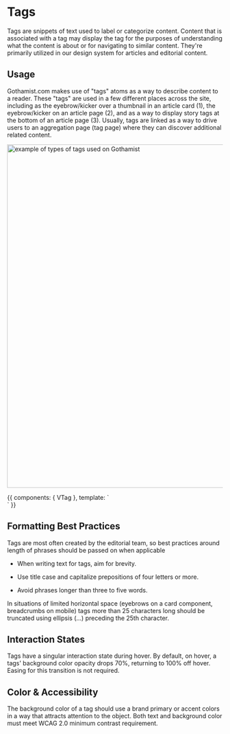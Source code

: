 
<Meta title="Components/Atoms/Tags" />



# Tags


Tags are snippets of text used to label or categorize content. Content that is associated with a tag may display the tag for the purposes of understanding what the content is about or for navigating to similar content. They're primarily utilized in our design system for articles and editorial content.



## Usage

Gothamist.com makes use of "tags" atoms as a way to describe content to a reader. These "tags" are used in a few different places across the site, including as the eyebrow/kicker over a thumbnail in an article card (1), the eyebrow/kicker on an article page (2), and as a way to display story tags at the bottom of an article page (3). Usually, tags are linked as a way to drive users to an aggregation page (tag page) where they can discover additional related content.

<img
    alt="example of types of tags used on Gothamist"
    src="./images/Atoms-Tags-GothamistTags.png"
    width="800"
/>

<Canvas>
    <Story name="Default">
        {{
            components: { VTag },
            template: `<div><v-tag text="news" href="http://www.google.com" /><v-tag text="we the commuters" href="http://www.bing.com" /><v-tag text="food" href="http://www.food.com" /></div>`
        }}
    </Story>
</Canvas>

## Formatting Best Practices

Tags are most often created by the editorial team, so best practices around length of phrases should be passed on when applicable

-   When writing text for tags, aim for brevity.

-   Use title case and capitalize prepositions of four letters or more.

-   Avoid phrases longer than three to five words.

In situations of limited horizontal space (eyebrows on a card component, breadcrumbs on mobile) tags more than 25 characters long should be truncated using ellipsis (...) preceding the 25th character.


## Interaction States
Tags have a singular interaction state during hover. By default, on hover, a tags' background color opacity drops 70%, returning to 100% off hover. Easing for this transition is not required.

## Color & Accessibility

The background color of a tag should use a brand primary or accent colors in a way that attracts attention to the object. Both text and background color must meet WCAG 2.0 minimum contrast requirement.
